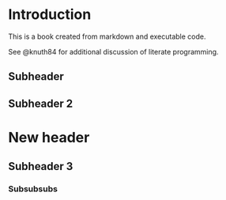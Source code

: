 # Introduction {#sec-intro}

This is a book created from markdown and executable code.

See @knuth84 for additional discussion of literate programming.


## Subheader

## Subheader 2

# New header

## Subheader 3

### Subsubsubs